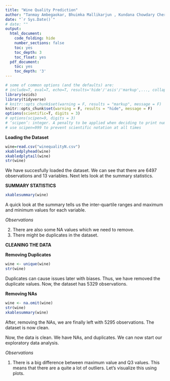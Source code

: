 ```yaml
---
title: "Wine Quality Prediction"
author: "Tanmay Ambegaokar, Bhuimka Mallikarjun , Kundana Chowdary Cherukuri, Jagadeeshwar Kalyanapu"
date: "`r Sys.Date()`"
# date: ""
output:
  html_document:
    code_folding: hide
    number_sections: false
    toc: yes
    toc_depth: 3
    toc_float: yes
  pdf_document:
    toc: yes
    toc_depth: '3'
---
```


```r
# some of common options (and the defaults) are: 
# include=T, eval=T, echo=T, results='hide'/'asis'/'markup',..., collapse=F, warning=T, message=T, error=T, cache=T, fig.width=6, fig.height=4, fig.dim=c(6,4) #inches, fig.align='left'/'center','right', 
library(ezids)
library(tidyverse) 
# knitr::opts_chunk$set(warning = F, results = "markup", message = F)
knitr::opts_chunk$set(warning = F, results = "hide", message = F)
options(scientific=T, digits = 3) 
# options(scipen=9, digits = 3) 
# ‘scipen’: integer. A penalty to be applied when deciding to print numeric values in fixed or exponential notation.  Positive values bias towards fixed and negative towards scientific notation: fixed notation will be preferred unless it is more than ‘scipen’ digits wider.
# use scipen=999 to prevent scientific notation at all times
```

**Loading the Dataset**
```r

wine=read.csv("winequalityN.csv")
xkabledplyhead(wine)
xkabledplytail(wine)
str(wine)
```



We have succesfully loaded the dataset. We can see that there are 6497 observations and 13 variables. Next lets look at the summary statistics. 

**SUMMARY STATISTICS**
```r
xkablesummary(wine)
```

A quick look at the summary tells us the inter-quartile ranges and maximum and minimum values for each variable.

*Observations*

2) There are also some NA values which we need to remove.
3) There might be duplicates in the dataset.

**CLEANING THE DATA**

**Removing Duplicates**
```r
wine <- unique(wine)
str(wine)
```

Duplicates can cause issues later with biases. Thus, we have removed the duplicate values. Now, the dataset has 5329 observations.

**Removing NAs**
```r
wine <- na.omit(wine)
str(wine)
xkablesummary(wine)
```


After, removing the NAs, we are finally left with 5295 observations. The dataset is now clean.

Now, the data is clean. We have NAs, and duplicates. We can now start our exploratory data analysis. 

*Observations*

1) There is a big difference between maximum value and Q3 values. This means that there are a quite a lot of outliers. Let's visualize this using plots.

